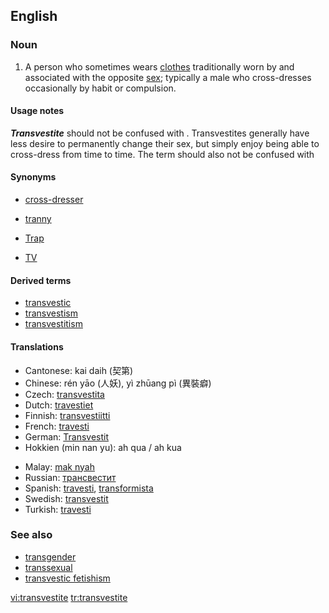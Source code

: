 ==English==
{{wikipedia}}

===Noun===
{{en-noun}}

# A person who sometimes wears [[clothes]] traditionally worn by and associated with the opposite [[sex]]; typically a male who cross-dresses occasionally by habit or compulsion.

====Usage notes====
'''''Transvestite''''' should not be confused with {{term|transsexual||someone lives as the sex opposite that of his or her birth}}. Transvestites generally have less desire to permanently change their sex, but simply enjoy being able to cross-dress from time to time.  The term should also not be confused with {{term|drag queen||A male who wears women’s clothing for public performance}}

====Synonyms====
*[[cross-dresser]]
* {{qualifier|pejorative}} [[tranny]]
* {{qualifier|slang|pejorative}} [[Trap]]
*[[TV]]

====Derived terms====
*[[transvestic]]
*[[transvestism]]
*[[transvestitism]]

====Translations====
{{trans-top|cross-dresser}}
*Cantonese: kai daih (契第)
*Chinese: rén yāo (人妖), yì zhūang pì (異裝癖)
*Czech: [[transvestita]] {{m}}
*Dutch: [[travestiet]]
*Finnish: [[transvestiitti]]
*French: [[travesti]]
*German: [[Transvestit]]
*Hokkien (min nan yu): ah qua / ah kua
{{trans-mid}}
*Malay: [[mak nyah]]
*Russian: [[трансвестит]]
*Spanish: [[travesti]], [[transformista]] {{italbrac|Venezuela}}
*Swedish: [[transvestit]]
*Turkish: [[travesti]]
{{trans-bottom}}

===See also===
*[[transgender]]
*[[transsexual]]
*[[transvestic fetishism]]

[[vi:transvestite]]
[[tr:transvestite]]